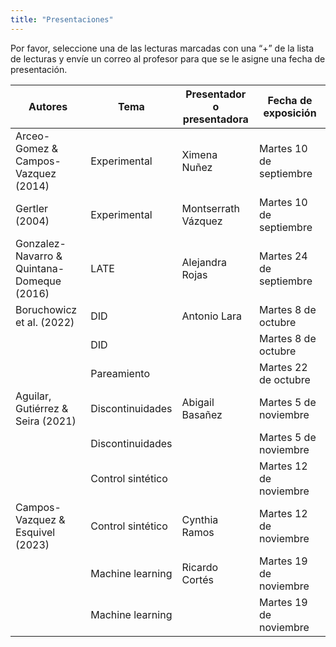```yaml
---
title: "Presentaciones"
---
```


Por favor, seleccione una de las lecturas marcadas con una "+" de la lista de lecturas y envíe un correo al profesor para que se le asigne una fecha de presentación.

| **Autores** | **Tema** | **Presentador o presentadora** | **Fecha de exposición** |
| --- | --- | --- | --- |
| Arceo-Gomez & Campos-Vazquez (2014) | Experimental | Ximena Nuñez  | Martes 10 de septiembre |
| Gertler (2004) | Experimental | Montserrath Vázquez | Martes 10 de septiembre |
| Gonzalez-Navarro & Quintana-Domeque (2016)  | LATE | Alejandra Rojas | Martes 24 de septiembre |
| Boruchowicz et al. (2022) | DID | Antonio Lara  | Martes 8 de octubre |
|  | DID |   | Martes 8 de octubre |
|  | Pareamiento |   | Martes 22 de octubre |
| Aguilar, Gutiérrez & Seira (2021) | Discontinuidades | Abigail Basañez  | Martes 5 de noviembre |
|  | Discontinuidades |   | Martes 5 de noviembre |
|  | Control sintético |   | Martes 12 de noviembre |
| Campos-Vazquez & Esquivel (2023) | Control sintético | Cynthia Ramos  | Martes 12 de noviembre |
|  | Machine learning | Ricardo Cortés  | Martes 19 de noviembre |
|  | Machine learning |   | Martes 19 de noviembre |

